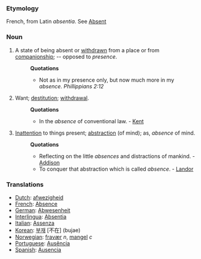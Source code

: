===Etymology===
French, from Latin ''absentia''. See [[Absent]]
===Noun===
#A state of being absent or [[withdrawn]] from a place or from [[companionship]]; -- opposed to ''presence''.
#:'''Quotations'''
#:*Not as in my presence only, but now much more in my ''absence''. ''Phillippians 2:12''
#Want; [[destitution]]; [[withdrawal]].
#:'''Quotations'''
#:*In the ''absence'' of conventional law. - [[Kent]]
#[[Inattention]] to things present; [[abstraction]] (of mind); as, ''absence'' of mind.
#:'''Quotations'''
#:*Reflecting on the little ''absences'' and distractions of mankind. - [[Addison]]
#:*To conquer that abstraction which is called ''absence''. - [[Landor]]
===Translations===
*[[Dutch]]: [[afwezigheid]]
*[[French]]: [[Absence]]
*[[German]]: [[Abwesenheit]]
*[[Interlingua]]: [[Absentia]]
*[[Italian]]: [[Assenza]]
*[[Korean]]: [[부재]] [不在] (bujae)
*[[Norwegian]]: [[fravær]] ''n'', [[mangel]] ''c''
*[[Portuguese]]: [[Ausência]]
*[[Spanish]]: [[Ausencia]]